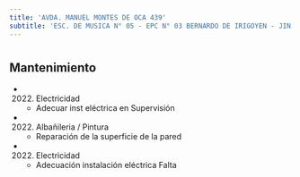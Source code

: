 ```yaml
---
title: 'AVDA. MANUEL MONTES DE OCA 439'
subtitle: 'ESC. DE MUSICA N° 05 - EPC N° 03 BERNARDO DE IRIGOYEN - JIN A (EPCJS 03/05°) - Sup Inicial II B A Sup Primaria DE05 - ESC. DE MUSICA N° 05'
---
```


#


## Mantenimiento

*  (2022) Electricidad 
    + Adecuar inst eléctrica en Supervisión

*  (2022) Albañileria / Pintura 
    + Reparación de la superficie de la pared

*  (2022) Electricidad 
    + Adecuación instalación  eléctrica Falta



